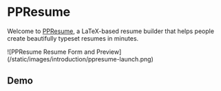 
# PPResume

Welcome to
[PPResume](https://ppresume.com/?utm_source=ppresume&utm_medium=blog&utm_campaign=introducing-ppresume),
a LaTeX-based resume builder that helps people create beautifully typeset
resumes in minutes.

<Bleed>
  ![PPResume Resume Form and
  Preview](/static/images/introduction/ppresume-launch.png)
</Bleed>

## Demo

<YouTube youTubeId="mYqSTsCw3KI" />
